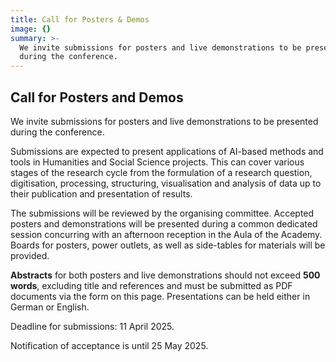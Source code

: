 ```yaml
---
title: Call for Posters & Demos
image: {}
summary: >-
  We invite submissions for posters and live demonstrations to be presented
  during the conference.
---
```

## Call for Posters and Demos

We invite submissions for posters and live demonstrations to be presented during the conference.

Submissions are expected to present applications of AI-based methods and tools in Humanities and Social Science projects. This can cover various stages of the research cycle from the formulation of a research question, digitisation, processing, structuring, visualisation and analysis of data up to their publication and presentation of results.  

The submissions will be reviewed by the organising committee. Accepted posters and demonstrations will be presented during a common dedicated session concurring with an afternoon reception in the Aula of the Academy. Boards for posters, power outlets, as well as side-tables for materials will be provided.

**Abstracts** for both posters and live demonstrations should not exceed **500 words**, excluding title and references and must be submitted as PDF documents via the form on this page. Presentations can be held either in German or English.

Deadline for submissions: 11 April 2025.

Notification of acceptance is until 25 May 2025.
